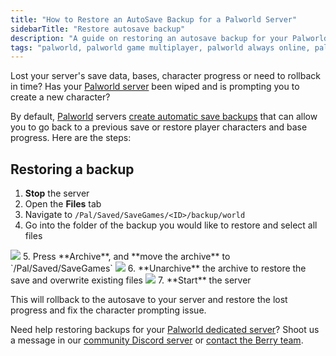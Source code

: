 ```yaml
---
title: "How to Restore an AutoSave Backup for a Palworld Server"
sidebarTitle: "Restore autosave backup"
description: "A guide on restoring an autosave backup for your Palworld server to restore and rollback lost data or progress."
tags: "palworld, palworld game multiplayer, palworld always online, palworld community server, palworld restore backup, automatic backups"
---
```


Lost your server's save data, bases, character progress or need to rollback in time? Has your [Palworld server](https://berrybyte.net/palworld-server-hosting) been wiped and is prompting you to create a new character?

By default, [Palworld](https://www.pocketpair.jp/palworld) servers [create automatic save backups](./enable-autosave-automatic-backups) that can allow you to go back to a previous save or restore player characters and base progress. Here are the steps:

## Restoring a backup

1. **Stop** the server
2. Open the **Files** tab
3. Navigate to `/Pal/Saved/SaveGames/<ID>/backup/world`
4. Go into the folder of the backup you would like to restore and select all files
<Frame>
  <img src="/images/games/palworld/palworld-select-backup.png" />
</Frame>
5. Press **Archive**, and **move the archive** to `/Pal/Saved/SaveGames`
<Frame>
  <img src="/images/general/move-archive.png" />
</Frame>
6. **Unarchive** the archive to restore the save and overwrite existing files
<Frame>
  <img src="/images/general/unarchive.png" />
</Frame>
7. **Start** the server

This will rollback to the autosave to your server and restore the lost progress and fix the character prompting issue.

Need help restoring backups for your [Palworld dedicated server](https://berrybyte.net/palworld-server-hosting)? Shoot us a message in our
[community Discord server](https://berrybyte.net/discord) or [contact the Berry team](https://berrybyte.net/support).